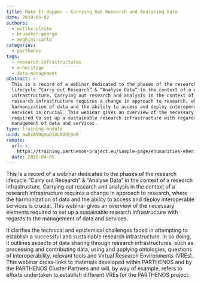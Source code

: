 ```yaml
---
title: Make It Happen – Carrying Out Research and Analysing Data
date: 2019-05-02
authors:
  - wuttke-ulrike
  - bruseker-george
  - meghini-carlo
categories:
  - parthenos
tags:
  - research-infrastructures
  - e-heritage
  - data-management
abstract: >-
  This is a record of a webinar dedicated to the phases of the research
  lifecycle “Carry out Research” & “Analyse Data” in the context of a research
  infrastructure. Carrying out research and analysis in the context of a
  research infrastructure requires a change in approach to research, where the
  harmonization of data and the ability to access and deploy interoperable
  services is crucial. This webinar gives an overview of the necessary elements
  required to set up a sustainable research infrastructure with regards to the
  management of data and services.
type: training-module
uuid: awRsAM0qmuDInLND0L9wR
remote:
  url: >-
    https://training.parthenos-project.eu/sample-page/ehumanities-eheritage-webinar-series/webinar-boost-your-ehumanities-and-eheritage-research-with-research-infrastructures/
  date: 2018-04-05
---
```


This is a record of a webinar dedicated to the phases of the research lifecycle
“Carry out Research” & “Analyse Data” in the context of a research
infrastructure. Carrying out research and analysis in the context of a research
infrastructure requires a change in approach to research, where the
harmonization of data and the ability to access and deploy interoperable
services is crucial. This webinar gives an overview of the necessary elements
required to set up a sustainable research infrastructure with regards to the
management of data and services.

It clarifies the technical and epistemical challenges faced in attempting to
establish a successful and sustainable research infrastructure. In so doing, it
outlines aspects of data sharing through research infrastructures, such as
processing and contributing data, using and applying ontologies, questions of
interoperability, relevant tools and Virtual Research Environments (VREs). This
webinar cross-links to materials developed within PARTHENOS and by the PARTHENOS
Cluster Partners and will, by way of example, refers to efforts undertaken to
establish different VREs for the PARTHENOS project.

<CTA
  title="Interested in learning more?"
  subtitle="Check out Make It Happen – Carrying Out Research and Analysing Data on PARTHENOS"
  url="https://training.parthenos-project.eu/sample-page/ehumanities-eheritage-webinar-series/webinar-make-it-happen-carrying-out-research-and-analysing-data/"
/>
